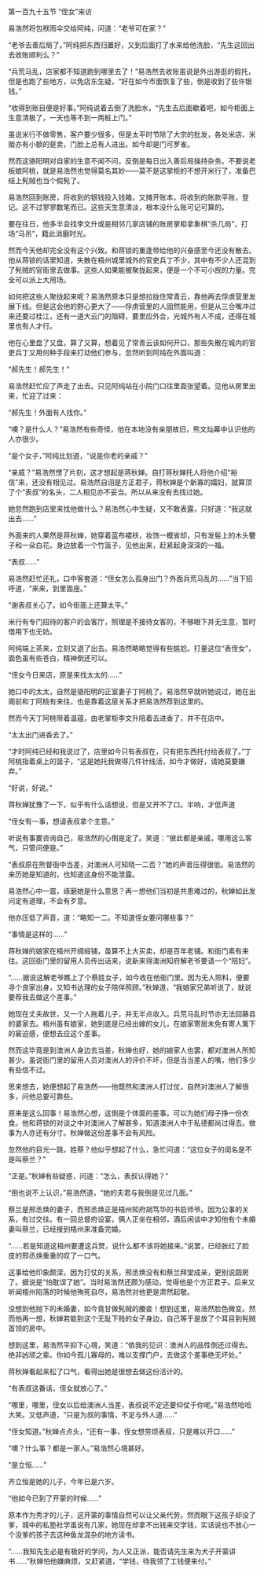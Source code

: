 

第一百九十五节 “侄女”来访

易浩然将包袱雨伞交给阿纯，问道：“老爷可在家？”

“老爷去善后局了。”阿纯把东西归置好，又到后面打了水来给他洗脸，“先生这回出去收账顺利么？”

“兵荒马乱，店家都不知道跑到哪里去了！”易浩然去收账虽说是外出游逛的假托，但是也跑了些地方，以免店东生疑，“好在如今市面恢复了些，倒是收到了些许银钱。”

“收得到账目便是好事。”阿纯说着去倒了洗脸水，“先生去后面歇着吧，如今柜面上生意清极了，一天也等不到一两桩上门。”

虽说米行不做零售，客户要少很多，但是太平时节除了大宗的批发，各处米店、米贩亦有小额的趸卖，门脸上总有人进出。如今却是门可罗雀。

然而这骆阳明对自家的生意不闻不问，反倒是每日出入善后局操持杂务。不要说老板娘阿桃，就是易浩然也觉得莫名其妙――莫不是这掌柜的不想开米行了，准备巴结上髡贼也当个假髡了。

易浩然回到账房，将收到的银钱投入钱箱，又摊开账本，将收到的账款平账，登记。这不过寥寥数笔而已。这些天生意清淡，根本没什么账可记可算的。

要在往日，他多半会找李文升或是相邻几家店铺的账房掌柜拿象棋“杀几局”，打场“马吊”，籍此消磨时光。

然而今天他却完全没有这个兴致。和蒋锁的重逢带给他的兴奋感至今还没有散去。他从蒋锁的话里知道，失散在梧州城里城外的官吏兵丁不少，其中有不少人还混到了髡贼的官衙里去做事。这些人如果能被聚拢起来，便是一个不可小觊的力量。完全可以派上大用场。

如何把这些人聚拢起来呢？易浩然原本只是想拉拢住常青云，靠他再去俘虏营里发展下线。但是这会他的野心更大了――俘虏营里的人固然能用，但是从三合嘴冲过来还要过桂江，还有一道大云门的阻碍，要里应外合，光城外有人不成，还得在城里也有人才行。

他在心里盘了又盘，算了又算，想着见了常青云该如何开口，那些失散在城内的官吏兵丁又用何种手段来打动他们参与，忽然听到阿纯在外面叫道：

“郝先生！郝先生！”

易浩然赶忙应了声走了出去。只见阿纯站在小院门口往里面张望着。见他从房里出来，忙迎了过来：

“郝先生！外面有人找你。”

“噢？是什么人？”易浩然有些奇怪，他在本地没有亲朋故旧，熊文灿幕中认识他的人亦很少。

“是个女子，”阿纯比划道，“说是你老的亲戚？”

“亲戚？”易浩然愣了片刻，这才想起是蒋秋婵。自打蒋秋婵托人将他介绍“裕信”来，还没有相见过。易浩然自诩是方正君子，蒋秋婵是个新寡的孀妇，就算顶了个“表叔”的名头，二人相见亦不妥当。所以从来没有去找过她。

她忽然跑到店里来找他做什么？易浩然心中生疑，又不敢表露，只好道：“我这就出去……”

外面来的人果然是蒋秋婵，她穿着蓝布裙袄，妆饰一概省却，只有发髻上的木头簪子和一朵白花。身边放着一个竹篮子，见他出来，赶紧起身深深的一福。

“表叔……”

易浩然赶忙还礼，口中客套道：“侄女怎么孤身出门？外面兵荒马乱的……”当下招呼道，“来来，到里面座。”

“谢表叔关心了。如今街面上还算太平。”

米行有专门招待的客户的会客厅，照理是不接待女客的，不够眼下并无生意，暂时借用下也无妨。

阿纯端上茶来，立刻又退了出去。易浩然略略觉得有些尴尬。打量这位“表侄女”，面色虽有些苍白，精神倒还可以。

“侄女今日来店，原是来找太太的……”

她口中的太太，自然是骆阳明的正室妻子丁阿桃了。易浩然早就听她说过，她在出阁前和丁阿桃有来往，也是靠着这层关系才把易浩然荐到这里的。

然而今天丁阿桃带着温蕴，由老掌柜李文升陪着去进香了，并不在店中。

“太太出门进香去了。”

“才时阿纯已经和我说过了，店里如今只有表叔在，只有把东西托付给表叔了。”丁阿桃指着桌上的篮子，“这是她托我做得几件针线活，如今才做好，请她莫要嫌弃。”

“好说，好说。”

蒋秋婵犹豫了一下，似乎有什么话想说，但是又开不了口。半响，才低声道

“侄女有一事，想请表叔拿个主意。”

听说有事要咨询自己，易浩然的心倒是定了。笑道：“彼此都是亲戚，哪用这么客气，只管问便是。”

“表叔原在熊督衙中当差，对澳洲人可知晓一二否？”她的声音压得很低。易浩然的来历她是知道的，也知道这身份不能泄露。

易浩然心中一震，琢磨她是什么意思？再一想他们当初是共患难过的，秋婵如此发问定有道理，不会有歹意。

他亦压低了声音，道：“略知一二。不知道侄女要问哪些事？”

“事情是这样的……”

蒋秋婵的娘家在梧州开绸缎铺，虽算不上大买卖，却是百年老铺。和衙门素有来往。这回衙门里的留用人员传出话来，说新来得澳洲知府解老爷要请一个“陪妇”。

“……据说这解老爷瞧上了个蔡姓女子，如今收在他衙门里。因为无人照料，便要寻个良家出身，又知书达理的女子陪伴照顾。”秋婵道，“我娘家兄弟听说了，就说要荐我去做这个差事。”

她现在丈夫故世，又一个人拖着儿子，并无半点收入。兵荒马乱时节亦无法回藤县的婆家去。梧州虽有娘家，她到底是已经出嫁的女儿，在娘家寄居未免有寄人篱下的窘迫感，便想去应这个差事。

然而这毕竟是到澳洲人身边去当差，秋婵也好，她的娘家人也罢，都对澳洲人所知甚少。虽说衙门里的留用人员对澳洲人的评价不坏，但是当当差人的嘴，他们多少有些信不过。

思来想去，她便想起了易浩然――他既然和澳洲人打过仗，自然对澳洲人了解很多，问他总要可靠些。

原来是这么回事！易浩然心想，这倒是个体面的差事。可以为她们母子挣一份衣食。他和蒋锁的对谈之中对澳洲人了解甚多，知道澳洲人中于私德都尚过得去。做事为人亦还有分寸。秋婵做这份差事不会有风险。

忽然他的目光一跳，姓蔡？他似乎想起了什么，急忙问道：“这位女子的闺名是不是叫蔡兰？”

“正是。”秋婵有些疑惑，问道：“怎么，表叔认得她？”

“倒也说不上认识，”易浩然道，“她的夫君与我倒是见过几面。”

蔡兰是邢丞焕的妻子，而邢丞焕正是梧州知府胡笃华的书启师爷。因为公事的关系，有过交往。有一回总督府设宴，俩人正坐在相邻，酒后闲谈中才知他有个未婚妻叫蔡兰，已经接到梧州来准备完婚。

“……若是知道这梧州要遭这兵燹，说什么都不该将她接来。”说罢，已经胀红了脸皮的邢丞焕重重的叹了一口气。

这事给他印象颇深，因为打仗的关系，邢丞焕没有和蔡兰拜堂成亲，更别说圆房了。据说是“怕耽误了她”。当时易浩然还颇为感动，觉得他是个方正君子。后来又听闻梧州陷落的时候他殉死自尽，易浩然对他更是肃然起敬。

没想到他抛下的未婚妻，如今竟甘做髡贼的媵妾！想到这里，易浩然脸色微变。然而他再一想，秋婵若能到这个无耻下贱的女子身边，自己等于是放了个耳目到髡贼首领的房中。

想到这里，易浩然平抑下心境，笑道：“依我的见识：澳洲人的品性倒还过得去。绝非凶顽之辈。你如今孤儿寡母的，难以支撑门户，去做这个差事绝无坏处。”

蒋秋婵看起来松了口气，看得出她是很想去做这份活计的。

“有表叔这番话，侄女就放心了。”

“哪里，哪里，侄女以后给澳洲人当差，表叔说不定还要仰仗于你呢。”易浩然哈哈大笑。又低声道，“只是为叔的事情，不足与外人道……”

“侄女知道。”秋婵点点头，“还有一事，侄女想劳烦表叔，只是难以开口……”

“噢？什么事？都是一家人。”易浩然心境甚好。

“是立恒……”

齐立恒是她的儿子，今年已是六岁。

“他如今已到了开蒙的时候……”

原本作为秀才的儿子，这开蒙的事情自然可以让父亲代劳。然而眼下这孩子却没了爹，城中的私塾社学虽说有几家，她现在却拿不出钱来交学钱，实话说也不放心一个没爹的孩子去这种鱼龙混杂的地方读书。

“……我知先生必是有极好的学问，为人又正派，能否请先生来为犬子开蒙讲书……”秋婵怕他嫌麻烦，又赶紧道，“学钱，待我领了工钱便来付。”


